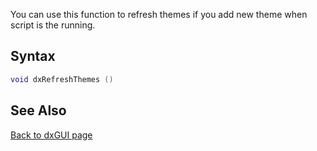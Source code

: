 <pageclass class="client" subcaption="GUI Class method"></pageclass>
 

You can use this function to refresh themes if you add new theme when script is the running.

==Syntax== 
<syntaxhighlight lang="lua">
void dxRefreshThemes ()
</syntaxhighlight> 

==See Also==
[[/dxGUI.md|Back to dxGUI page]]
